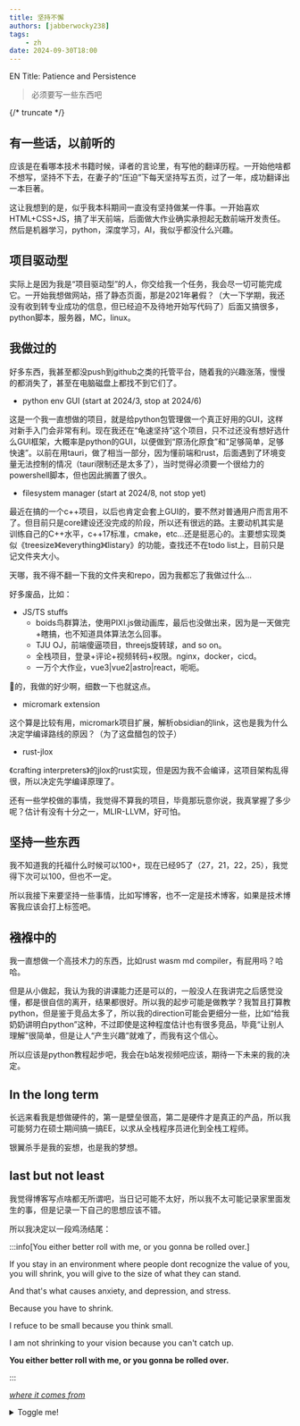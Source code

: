 ```yaml
---
title: 坚持不懈
authors: [jabberwocky238]
tags: 
    - zh
date: 2024-09-30T18:00
---
```


EN Title: Patience and Persistence

> 必须要写一些东西吧

{/* truncate */}



## 有一些话，以前听的

应该是在看哪本技术书籍时候，译者的言论里，有写他的翻译历程。一开始他啥都不想写，坚持不下去，在妻子的“压迫”下每天坚持写五页，过了一年，成功翻译出一本巨著。

这让我想到的是，似乎我本科期间一直没有坚持做某一件事。一开始喜欢HTML+CSS+JS，搞了半天前端，后面做大作业确实承担起无数前端开发责任。然后是机器学习，python，深度学习，AI，我似乎都没什么兴趣。

## 项目驱动型

实际上是因为我是“项目驱动型”的人，你交给我一个任务，我会尽一切可能完成它。一开始我想做网站，搭了静态页面，那是2021年暑假？（大一下学期，我还没有收到转专业成功的信息，但已经迫不及待地开始写代码了）后面又搞很多，python脚本，服务器，MC，linux。

## 我做过的

好多东西，我甚至都没push到github之类的托管平台，随着我的兴趣涨落，慢慢的都消失了，甚至在电脑磁盘上都找不到它们了。

+ python env GUI (start at 2024/3, stop at 2024/6)

这是一个我一直想做的项目，就是给python包管理做一个真正好用的GUI，这样对新手入门会非常有利。现在我还在“龟速坚持”这个项目，只不过还没有想好选什么GUI框架，大概率是python的GUI，以便做到“原汤化原食”和“足够简单，足够快速”。以前在用tauri，做了相当一部分，因为懂前端和rust，后面遇到了环境变量无法控制的情况（tauri限制还是太多了），当时觉得必须要一个很给力的powershell脚本，但也因此搁置了很久。

+ filesystem manager (start at 2024/8, not stop yet)

最近在搞的一个c++项目，以后也肯定会套上GUI的，要不然对普通用户而言用不了。但目前只是core建设还没完成的阶段，所以还有很远的路。主要动机其实是训练自己的C++水平，c++17标准，cmake，etc...还是挺恶心的。主要想实现类似《treesize》《everything》《listary》的功能，查找还不在todo list上，目前只是记文件夹大小。

天哪，我不得不翻一下我的文件夹和repo，因为我都忘了我做过什么...

好多废品，比如：

+ JS/TS stuffs
  + boids鸟群算法，使用PIXI.js做动画库，最后也没做出来，因为是一天做完+瞎搞，也不知道具体算法怎么回事。
  + TJU OJ，前端傻逼项目，threejs旋转球，and so on。
  + 全栈项目，登录+评论+视频转码+权限。nginx，docker，cicd。
  + 一万个大作业，vue3|vue2|astro|react，呃呃。

🐎的，我做的好少啊，细数一下也就这点。

+ micromark extension

这个算是比较有用，micromark项目扩展，解析obsidian的link，这也是我为什么决定学编译路线的原因？（为了这盘醋包的饺子）

+ rust-jlox

《crafting interpreters》的jlox的rust实现，但是因为我不会编译，这项目架构乱得很，所以决定先学编译原理了。

还有一些学校做的事情，我觉得不算我的项目，毕竟那玩意你说，我真掌握了多少呢？估计有没有十分之一，MLIR-LLVM，好可怕。

## 坚持一些东西

我不知道我的托福什么时候可以100+，现在已经95了（27，21，22，25），我觉得下次可以100，但也不一定。

所以我接下来要坚持一些事情，比如写博客，也不一定是技术博客，如果是技术博客我应该会打上标签吧。

## 襁褓中的

我一直想做一个高技术力的东西，比如rust wasm md compiler，有屁用吗？哈哈。

但是从小做起，我认为我的讲课能力还是可以的，一般没人在我讲完之后感觉没懂，都是很自信的离开，结果都很好。所以我的起步可能是做教学？我暂且打算教python，但是鉴于竞品太多了，所以我的direction可能会更细分一些，比如“给我奶奶讲明白python”这种，不过即使是这种程度估计也有很多竞品，毕竟“让别人理解”很简单，但是让人“产生兴趣”就难了，而我有这个信心。

所以应该是python教程起步吧，我会在b站发视频吧应该，期待一下未来的我的决定。

## In the long term

长远来看我是想做硬件的，第一是壁垒很高，第二是硬件才是真正的产品，所以我可能努力在硕士期间搞一搞EE，以求从全栈程序员进化到全栈工程师。

银翼杀手是我的妄想，也是我的梦想。

## last but not least

我觉得博客写点啥都无所谓吧，当日记可能不太好，所以我不太可能记录家里面发生的事，但是记录一下自己的思想应该不错。

所以我决定以一段鸡汤结尾：

:::info[You either better roll with me, or you gonna be rolled over.]

If you stay in an environment where people dont recognize the value of you, you will shrink, you will give to the size of what they can stand.

And that's what causes anxiety, and depression, and stress. 

Because you have to shrink.

I refuce to be small because you think small.

I am not shrinking to your vision because you can't catch up.

**You either better roll with me, or you gonna be rolled over.**

:::

[*where it comes from*](https://www.bilibili.com/video/BV1MMpgeZEiq)

<details>
  <summary>Toggle me!</summary>

  This is the detailed content

  ```js
  console.log("Markdown features including the code block are available");
  ```

  You can use Markdown here including **bold** and _italic_ text, and [inline link](https://docusaurus.io)
  <details>
    <summary>Nested toggle! Some surprise inside...</summary>

    😲😲😲😲😲
  </details>
</details>